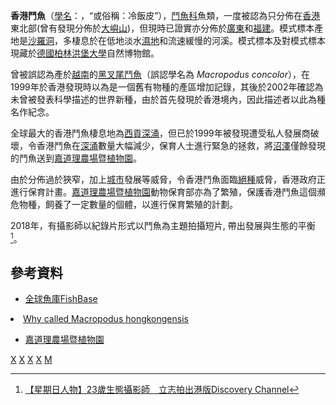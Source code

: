 {{Speciesbox 
| genus = Macropodus
| species = hongkongensis
| image = HK_Macropodus_hongkongensis.JPG
| image_width = 250px
| status = NE
| status_system = IUCN3.1
| authority = [[Freyhof|Freyhof]] & [[Herder|Herder]], 2002
}}
'''香港鬥魚'''（[[學名|學名]]：''{{lang|la|Macropodus hongkongensis}}''，“或俗稱：冷飯皮”），[[鬥魚科|鬥魚科]]魚類，一度被認為只分佈在[[香港|香港]]東北部(曾有發現分佈於[[大嶼山|大嶼山]])，但現時已證實亦分佈於[[廣東|廣東]]和[[福建|福建]]。模式標本產地是[[沙羅洞|沙羅洞]]，多棲息於在低地淡水[[濕地|濕地]]和流速緩慢的河溪。模式標本及對模式標本現藏於[[德國|德國]][[柏林|柏林]][[洪堡大學|洪堡大學]]自然博物館。

曾被誤認為產於[[越南|越南]]的[[黑叉尾鬥魚|黑叉尾鬥魚]]（誤認學名為 ''Macropodus concolor''），在1999年於香港發現時以為是一個舊有物種的產區增加記錄，其後於2002年確認為未曾被發表科學描述的世界新種，由於首先發現於香港境內，因此描述者以此為種名作紀念。

全球最大的香港鬥魚棲息地為[[西貢區|西貢]][[深涌|深涌]]，但已於1999年被發現遭受私人發展商破壞，令香港鬥魚在[[深涌|深涌]]數量大幅減少，保育人士進行緊急的拯救，將[[沼澤|沼澤]]僅餘發現的鬥魚送到[[嘉道理農場暨植物園|嘉道理農場暨植物園]]。

由於分佈過於狹窄，加上[[城市|城市]]發展等威脅，令香港鬥魚面臨[[絕種|絕種]]威脅，香港政府正進行保育計畫。[[嘉道理農場暨植物園|嘉道理農場暨植物園]]動物保育部亦為了繁殖，保護香港鬥魚這個瀕危物種，飼養了一定數量的個體，以進行保育繁殖的計劃。

2018年，有攝影師以紀錄片形式以鬥魚為主題拍攝短片, 帶出發展與生態的平衡<ref>[https://bkb.mpweekly.com/社會/20180721-78852 【星期日人物】23歲生態攝影師　立志拍出港版Discovery Channel ]{{Dead link|date=2020年1月 |bot=InternetArchiveBot |fix-attempted=yes }}</ref>。

==參考資料==
<div class="references-small">
<references />
*[http://fishbase.sinica.edu.tw/Summary/SpeciesSummary.php?id=59719&lang=Chinese 全球魚庫FishBase] {{Wayback|url=http://fishbase.sinica.edu.tw/Summary/SpeciesSummary.php?id=59719&lang=Chinese |date=20190729022827 }}</div>
*[http://www.hku.hk/ecology/porcupine/por26/26-vert-parafish.htm Why called Macropodus hongkongensis] {{Wayback|url=http://www.hku.hk/ecology/porcupine/por26/26-vert-parafish.htm |date=20110301003517 }}

<div class="references-small">
<references />
*[http://www.kfbg.org/content/96/16/2/IUCN_paradise_fish_Final-reduced.pdf 嘉道理農場暨植物園]</div>
{{Taxonbar|from=Q5512199}}

[[Category:香港魚類|X]]
[[Category:香港特有種|X]]
[[Category:中國魚類|X]]
[[Category:鬥魚屬|X]]
[[Category:2002年描述的魚類|M]]